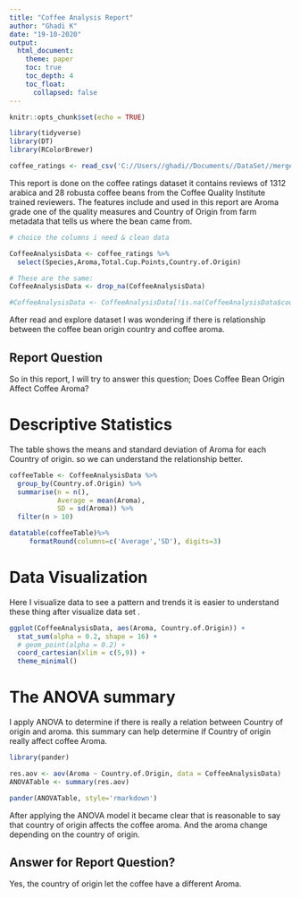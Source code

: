 ```yaml
---
title: "Coffee Analysis Report"
author: "Ghadi K"
date: "19-10-2020"
output: 
  html_document:
    theme: paper
    toc: true
    toc_depth: 4
    toc_float:
      collapsed: false
---
```


```r
knitr::opts_chunk$set(echo = TRUE)

library(tidyverse)
library(DT)
library(RColorBrewer)

coffee_ratings <- read_csv('C://Users//ghadi//Documents//DataSet//merged_data_cleaned.csv')
```
This report is done on the coffee ratings dataset it contains reviews of 1312 arabica and 28 robusta coffee beans from the Coffee Quality Institute trained reviewers. The features include and used in this report are Aroma grade one of the quality measures and Country of Origin from farm metadata that tells us where the bean came from.

```r

# choice the columns i need & clean data 

CoffeeAnalysisData <- coffee_ratings %>% 
  select(Species,Aroma,Total.Cup.Points,Country.of.Origin)

# These are the same:
CoffeeAnalysisData <- drop_na(CoffeeAnalysisData)

#CoffeeAnalysisData <- CoffeeAnalysisData[!is.na(CoffeeAnalysisData$country_of_origin),]

```

After read and explore dataset I was wondering if there is relationship between the coffee bean origin country and coffee aroma.

## Report Question

So in this report, I will try to answer this question;
Does Coffee Bean Origin Affect Coffee Aroma?

# Descriptive Statistics

The table shows the means and standard deviation of Aroma for each Country of origin. so we can understand the relationship better. 

```r

coffeeTable <- CoffeeAnalysisData %>% 
  group_by(Country.of.Origin) %>% 
  summarise(n = n(),
            Average = mean(Aroma),
            SD = sd(Aroma)) %>% 
  filter(n > 10)

datatable(coffeeTable)%>%
     formatRound(columns=c('Average','SD'), digits=3)
```

# Data Visualization
Here I visualize data to see a pattern and trends it is easier to understand these thing after visualize data set .

```r
ggplot(CoffeeAnalysisData, aes(Aroma, Country.of.Origin)) +
  stat_sum(alpha = 0.2, shape = 16) +
  # geom_point(alpha = 0.2) +
  coord_cartesian(xlim = c(5,9)) +
  theme_minimal()

```

# The ANOVA summary
I apply ANOVA to determine if there is really a relation between Country of origin and aroma. this summary can help determine if Country of origin really affect coffee Aroma.

```r
library(pander)

res.aov <- aov(Aroma ~ Country.of.Origin, data = CoffeeAnalysisData)
ANOVATable <- summary(res.aov)

pander(ANOVATable, style='rmarkdown')

```

After applying the ANOVA model it became clear that is reasonable to say that country of origin affects the coffee aroma. And the aroma change depending on the country of origin.

## Answer for Report Question? 

Yes, the country of origin let the coffee have a different Aroma.


